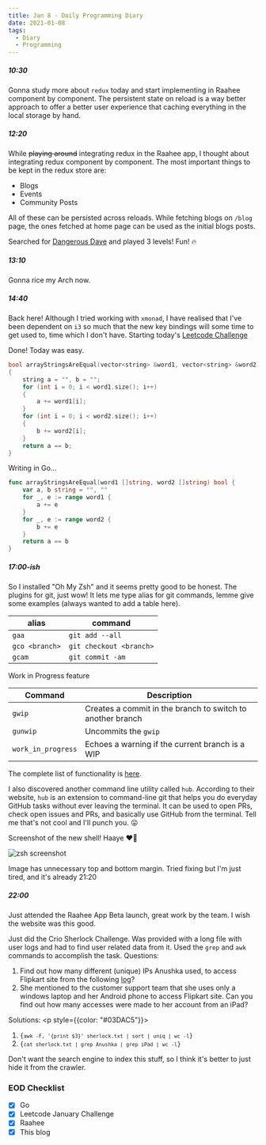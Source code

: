 ```yaml
---
title: Jan 8 - Daily Programming Diary
date: 2021-01-08
tags:
  - Diary
  - Programming
---
```


##### 10:30
Gonna study more about `redux` today and start implementing in Raahee component by component. The persistent state on reload is a way better approach to offer a better user experience that caching everything in the local storage by hand.

##### 12:20
While ~~playing around~~ integrating redux in the Raahee app, I thought about integrating redux component by component. The most important things to be kept in the redux store are:
- Blogs
- Events
- Community Posts  

All of these can be persisted across reloads. While fetching blogs on `/blog` page, the ones fetched at home page can be used as the initial blogs posts.

Searched for [Dangerous Dave](https://www.playdosgames.com/play/dangerous-dave/) and played 3 levels! Fun! 🔥 

##### 13:10 
Gonna rice my Arch now.

##### 14:40
Back here! Although I tried working with `xmonad`, I have realised that I've been dependent on `i3` so much that the new key bindings will some time to get used to, time which I don't have. Starting today's [Leetcode Challenge](https://leetcode.com/explore/featured/card/january-leetcoding-challenge-2021/580/week-2-january-8th-january-14th/3597/)

Done! Today was easy.

```cpp:title=check-if-two-string-arrays-are-equivalent.cpp
bool arrayStringsAreEqual(vector<string> &word1, vector<string> &word2)
{
    string a = "", b = "";
    for (int i = 0; i < word1.size(); i++)
    {
        a += word1[i];
    }
    for (int i = 0; i < word2.size(); i++)
    {
        b += word2[i];
    }
    return a == b;
}
```

Writing in Go...

```go:title=check-if-two-string-arrays-are-equivalent.go
func arrayStringsAreEqual(word1 []string, word2 []string) bool {
	var a, b string = "", ""
	for _, e := range word1 {
		a += e
	}
	for _, e := range word2 {
		b += e
	}
	return a == b
}
```

##### 17:00-ish
So I installed "Oh My Zsh" and it seems pretty good to be honest. The plugins for git, just wow!
It lets me type alias for git commands, lemme give some examples (always wanted to add a table here).

|     alias     |       command         |
|---------------|-----------------------|
|     `gaa`     |     `git add --all`   |
| `gco <branch>`|`git checkout <branch>`|
|     `gcam`    |   `git commit -am`    |


Work in Progress feature

|     Command   |       Description     |
|---------------|-----------------------|
|     `gwip`    | Creates a commit in the branch to switch to another branch|
|   `gunwip`    | Uncommits the `gwip`|
|`work_in_progress` |	Echoes a warning if the current branch is a WIP|

The complete list of functionality is [here](https://github.com/ohmyzsh/ohmyzsh/tree/master/plugins/git).

I also discovered another command line utility called `hub`. According to their website, `hub` is an extension to command-line git that helps you do everyday GitHub tasks without ever leaving the terminal.
It can be used to open PRs, check open issues and PRs, and basically use GitHub from the terminal. Tell me that's not cool and I'll punch you. 😛

Screenshot of the new shell! Haaye ❤️💞

![zsh screenshot](./zsh-ss.png)

Image has unnecessary top and bottom margin. Tried fixing but I'm just tired, and it's already 21:20

##### 22:00
Just attended the Raahee App Beta launch, great work by the team. I wish the website was this good.

Just did the Crio Sherlock Challenge. Was provided with a long file with user logs and had to find user related data from it. Used the `grep` and `awk` commands to accomplish the task.
Questions:

1. Find out how many different (unique) IPs Anushka used, to access Flipkart site from the following [log](https://docs.google.com/document/d/1aG7Rfs18LrYO1mKq270eqA8EEFo_WBpGvwhsjTZN4ns/edit)?
2. She mentioned to the customer support team that she uses only a windows laptop and her Android phone to access Flipkart site. Can you find out how many accesses were made to her account from an iPad?


Solutions:
<HideContent myKey="solution">
    <p style={{color: "#03DAC5"}}>
      <ol>
        <li><code>{`awk -F, '{print $3}' sherlock.txt | sort | uniq | wc -l`}</code></li>
        <li><code>{`cat sherlock.txt | grep Anushka | grep iPad | wc -l`}</code></li>
      </ol>
    </p>
</HideContent>

Don't want the search engine to index this stuff, so I think it's better to just hide it from the crawler.

### EOD Checklist
- [x] Go
- [x] Leetcode January Challenge
- [x] Raahee
- [x] This blog